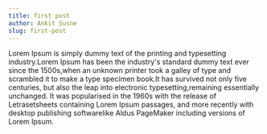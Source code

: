 ```yaml
---
title: first post
author: Ankit Susne
slug: first-post
---
```


Lorem Ipsum is simply dummy text of the printing and typesetting industry.Lorem Ipsum has been the industry's standard dummy text ever since the 1500s,when an unknown printer took a galley of type and scrambled it to make a type specimen book.It has survived not only five centuries, but also the leap into electronic typesetting,remaining essentially unchanged. It was popularised in the 1960s with the release of Letrasetsheets containing Lorem Ipsum passages, and more recently with desktop publishing softwarelike Aldus PageMaker including versions of Lorem Ipsum.
